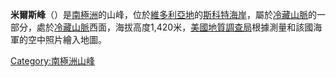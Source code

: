 {{coord|74|14|S|163|54|E|source:GNIS|display=title}}

'''米爾斯峰'''（{{lang-en|Mills Peak}}）是[[南極洲|南極洲]]的山峰，位於[[維多利亞地|維多利亞地]]的[[斯科特海岸|斯科特海岸]]，屬於[[冷藏山脈|冷藏山脈]]的一部分，處於[[冷藏山脈|冷藏山脈]]西面，海拔高度1,420米，[[美國地質調查局|美國地質調查局]]根據測量和該國海軍的空中照片繪入地圖。

{{DEFAULTSORT:Mills Peak}}
[[Category:南極洲山峰|Category:南極洲山峰]]


{{ScottCoast-geo-stub}}